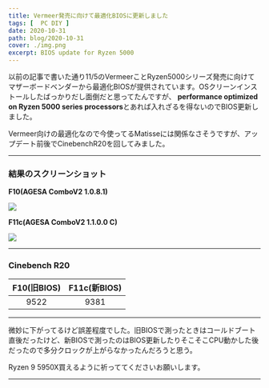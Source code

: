 ```yaml
---
title: Vermeer発売に向けて最適化BIOSに更新しました
tags: [  PC DIY ]
date: 2020-10-31
path: blog/2020-10-31
cover: ./img.png
excerpt: BIOS update for Ryzen 5000
---
```


<Link to="/blog/2020-10-27">以前の記事</Link>で書いた通り11/5のVermeerことRyzen5000シリーズ発売に向けてマザーボードベンダーから最適化BIOSが提供されています。OSクリーンインストールしたばっかりだし面倒だと思ってたんですが、 <strong>performance optimized on Ryzen 5000 series processors</strong>とあれば入れざるを得ないのでBIOS更新しました。

Vermeer向けの最適化なので今使ってるMatisseには関係なさそうですが、アップデート前後でCinebenchR20を回してみました。

---
### 結果のスクリーンショット

**F10(AGESA ComboV2 1.0.8.1)**

![](./img1.jpg)

**F11c(AGESA ComboV2 1.1.0.0 C)**

![](./img2.jpg)

---

### Cinebench R20

|F10(旧BIOS)|F11c(新BIOS)|
|:---:|:---:|
|9522|9381|

---

微妙に下がってるけど誤差程度でした。旧BIOSで測ったときはコールドブート直後だったけど、新BIOSで測ったのはBIOS更新したりそこそこCPU動かした後だったので多分クロックが上がらなかったんだろうと思う。

Ryzen 9 5950X買えるように祈っててくださいお願いします。

---
